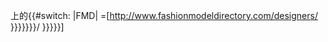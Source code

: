 {{{site|[[時裝模特指南]]}}}上的{{#switch:{{lc:{{{site|}}}}}
|FMD| =[http://www.fashionmodeldirectory.com/designers/
}}{{urlencode:{{{1|{{{id|{{BASEPAGENAME}}}}}}}}}}/ {{{2|{{{name|{{BASEPAGENAME}}}}}}}}] <noinclude>
{{documentation}}
</noinclude>